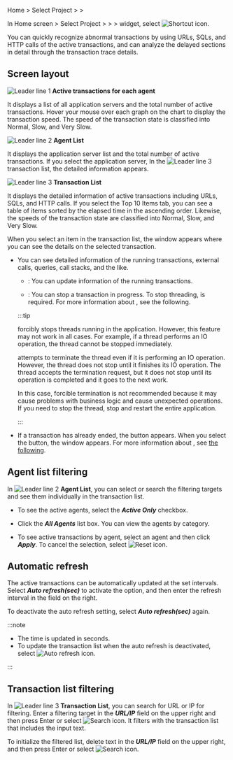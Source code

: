 <InDoc product="java">

Home > Select Project > <Cmdname sid="dashboard" className="uitext" /> > <Cmdname sid="AA002" className="uitext" />

</InDoc>

<Xclude product="java">

In Home screen > Select Project > <Cmdname sid="dashboard" className="uitext" /> > <Cmdname sid="appDashboard" className="uitext" /> > <Cmdname sid="AA002" className="uitext" /> widget, select ![Shortcut icon](/img/right-arrow.svg).

</Xclude>

You can quickly recognize abnormal transactions by using URLs, SQLs, and HTTP calls of the active transactions, and can analyze the delayed sections in detail through the transaction trace details.

## Screen layout

<ImgLang img='dashboard-active-transaction.png' desc='Active transaction' />

![Leader line 1](/img/number-01.png) **Active transactions for each agent**

It displays a list of all application servers and the total number of active transactions. Hover your mouse over each graph on the chart to display the transaction speed. The speed of the transaction state is classified into <span class='normal'>Normal</span>, <span class='slow'>Slow</span>, and <span class='vslow'>Very Slow</span>.

![Leader line 2](/img/number-02.png) **Agent List**

It displays the application server list and the total number of active transactions. If you select the application server, In the ![Leader line 3](/img/number-03.png) transaction list, the detailed information appears.

![Leader line 3](/img/number-03.png) **Transaction List**

It displays the detailed information of active transactions including URLs, SQLs, and HTTP calls. If you select the Top 10 Items tab, you can see a table of items sorted by the elapsed time in the ascending order. Likewise, the speeds of the transaction state are classified into <span class='normal'>Normal</span>, <span class='slow'>Slow</span>, and <span class='vslow'>Very Slow</span>.

<InDoc product='java'>

When you select an item in the transaction list, the <Cmdname sid="active_transaction" className="uitext" /> window appears where you can see the details on the selected transaction.

<ImgLang img='dashboard-active-transaction-details.png' desc='Active Transaction' />

- You can see detailed information of the running transactions, external calls, queries, call stacks, and the like.

  - <Cmdname sid="refresh_all" className="uitext" />: You can update information of the running transactions.

  - <Cmdname sid="stop_thread" className="uitext" />: You can stop a transaction in progress. To stop threading, <Cmdname sid="secret_key" className="uitext" /> is required. For more information about <Cmdname sid="secret_key" className="uitext" />, see <Link to="install-agent#security">the following</Link>.

  :::tip

  <Cmdname sid="stop_thread" className="uitext" /> forcibly stops threads running in the application. However, this feature may not work in all cases. For example, if a thread performs an IO operation, the thread cannot be stopped immediately.

  <Cmdname sid="stop_thread" className="uitext" /> attempts to terminate the thread even if it is performing an IO operation. However, the thread does not stop until it finishes its IO operation. The thread accepts the termination request, but it does not stop until its operation is completed and it goes to the next work.

  In this case, forcible termination is not recommended because it may cause problems with business logic and cause unexpected operations. If you need to stop the thread, stop and restart the entire application.

  :::

- If a transaction has already ended, the <Cmdname sid="show_trace" className="uitext" /> button appears. When you select the button, the <Cmdname sid="TTL06527" className="uitext" /> window appears. For more information about <Cmdname sid="TTL06527" className="uitext" />, see [the following](trs-profile#transaction-info).

</InDoc>

## Agent list filtering

In ![Leader line 2](/img/number-02.png) **Agent List**, you can select or search the filtering targets and see them individually in the transaction list. 

- To see the active agents, select the **_Active Only_** checkbox.

- Click the **_All Agents_** list box. You can view the agents by category.

- To see active transactions by agent, select an agent and then click **_Apply_**. To cancel the selection, select ![Reset icon](/img/ico-reset.svg).

## Automatic refresh

The active transactions can be automatically updated at the set intervals. Select **_Auto refresh(sec)_** to activate the option, and then enter the refresh interval in the field on the right.

To deactivate the auto refresh setting, select **_Auto refresh(sec)_** again.

:::note

- The time is updated in seconds.
- To update the transaction list when the auto refresh is deactivated, select ![Auto refresh icon](/img/ico-refresh.png).

:::

## Transaction list filtering

In ![Leader line 3](/img/number-03.png) **Transaction List**, you can search for URL or IP for filtering. Enter a filtering target in the **_URL/IP_** field on the upper right and then press Enter or select ![Search icon](/img/ico-search.svg). It filters with the transaction list that includes the input text.

To initialize the filtered list, delete text in the **_URL/IP_** field on the upper right, and then press Enter or select ![Search icon](/img/ico-search.svg).
